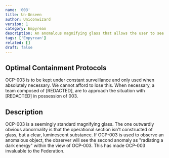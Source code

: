 ```yaml
---
name: '003'
title: Un-Unseen
author: Uniconwizard
version: 1
category: Empyrean
description: An anomalous magnifying glass that allows the user to see dark energies.
tags: ['Empyrean']
related: []
draft: false
---
```


## Optimal Containment Protocols
OCP-003 is to be kept under constant surveillance and only used when absolutely necessary. We cannot afford to lose this.
When necessary, a team composed of <Redacted>[REDACTED]</Redacted>, are to approach the situation with <Redacted>[REDACTED]</Redacted> in possession of 003.

## Description
OCP-003 is a seemingly standard magnifying glass.
The one outwardly obvious abnormality is that the operational section isn't constructed of glass, but a clear, luminescent substance.
If OCP-003 is used to observe an anomalous object, the observer will see the second anomaly as "radiating a dark energy" within the view of OCP-003.
This has made OCP-003 invaluable to the Federation.
